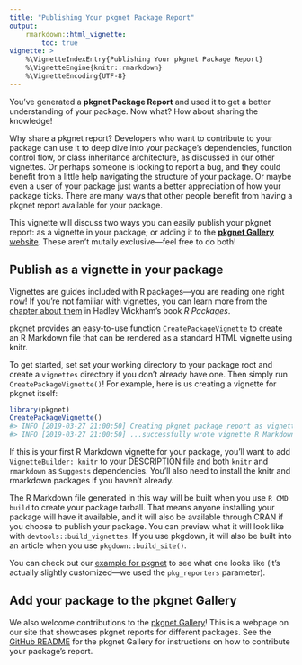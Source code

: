 ```yaml
---
title: "Publishing Your pkgnet Package Report"
output: 
    rmarkdown::html_vignette:
        toc: true
vignette: >
    %\VignetteIndexEntry{Publishing Your pkgnet Package Report}
    %\VignetteEngine{knitr::rmarkdown}
    %\VignetteEncoding{UTF-8}
---
```


You've generated a **pkgnet Package Report** and used it to get a better understanding of your package. Now what? How about sharing the knowledge!

Why share a pkgnet report? Developers who want to contribute to your package can use it to deep dive into your package's dependencies, function control flow, or class inheritance architecture, as discussed in our other vignettes. Or perhaps someone is looking to report a bug, and they could benefit from a little help navigating the structure of your package. Or maybe even a user of your package just wants a better appreciation of how your package ticks. There are many ways that other people benefit from having a pkgnet report available for your package. 

This vignette will discuss two ways you can easily publish your pkgnet report: as a vignette in your package; or adding it to the [**pkgnet Gallery** website](https://uptakeopensource.github.io/pkgnet-gallery/docs/articles/pkgnet-gallery.html). These aren't mutally exclusive---feel free to do both!

## Publish as a vignette in your package

Vignettes are guides included with R packages---you are reading one right now! If you're not familiar with vignettes, you can learn more from the [chapter about them](https://r-pkgs.org/vignettes.html) in Hadley Wickham's book _R Packages_. 

pkgnet provides an easy-to-use function `CreatePackageVignette` to create an R Markdown file that can be rendered as a standard HTML vignette using knitr. 

To get started, set set your working directory to your package root and create a `vignettes` directory if you don't already have one. Then simply run `CreatePackageVignette()`! For example, here is us creating a vignette for pkgnet itself:

```r
library(pkgnet)
CreatePackageVignette()
#> INFO [2019-03-27 21:00:50] Creating pkgnet package report as vignette for pkgnet...
#> INFO [2019-03-27 21:00:50] ...successfully wrote vignette R Markdown file to /Users/jqi/repos/pkgnet/vignettes/pkgnet-report.Rmd
```

If this is your first R Markdown vignette for your package, you'll want to add `VignetteBuilder: knitr` to your DESCRIPTION file and both `knitr` and `rmarkdown` as `Suggests` dependencies. You'll also need to install the knitr and rmarkdown packages if you haven't already. 

The R Markdown file generated in this way will be built when you use `R CMD build` to create your package tarball. That means anyone installing your package will have it available, and it will also be available through CRAN if you choose to publish your package. You can preview what it will look like with `devtools::build_vignettes`. If you use pkgdown, it will also be built into an article when you use `pkgdown::build_site()`. 

You can check out our [example for pkgnet](https://uptakeopensource.github.io/pkgnet-gallery/exhibits/pkgnet-vignette/pkgnet-vignette.html) to see what one looks like (it's actually slightly customized---we used the `pkg_reporters` parameter). 

## Add your package to the pkgnet Gallery

We also welcome contributions to the [pkgnet Gallery](https://uptakeopensource.github.io/pkgnet-gallery/docs/articles/pkgnet-gallery.html)! This is a webpage on our site that showcases pkgnet reports for different packages. See the [GitHub README](https://github.com/UptakeOpenSource/pkgnet-gallery) for the pkgnet Gallery for instructions on how to contribute your package's report. 
